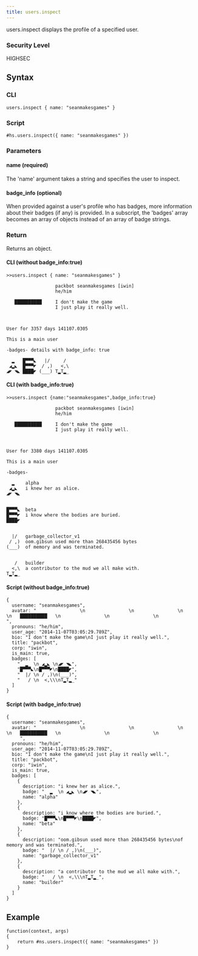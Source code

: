 ```yaml
---
title: users.inspect
---
```


users.inspect displays the profile of a specified user.

### Security Level

HIGHSEC

## Syntax

### CLI

```
users.inspect { name: "seanmakesgames" }
```

### Script

```
#hs.users.inspect({ name: "seanmakesgames" })
```

### Parameters

#### name (required)

The 'name' argument takes a string and specifies the user to inspect.

#### badge_info (optional)

When provided against a user's profile who has badges, more information about their badges (if any) is provided. In a subscript, the 'badges' array becomes an array of objects instead of an array of badge strings.

### Return

Returns an object.

#### CLI (without badge_info:true)

```
>>users.inspect { name: "seanmakesgames" }

                  packbot seanmakesgames [iwin]
                  he/him

   ██████████     I don't make the game
                  I just play it really well.



User for 3357 days 141107.0305

This is a main user

-badges- details with badge_info: true

  ▂   █▀▀▀◣   |/     /
 ◢▂◣  █▀▀▀◤  / ,)   <,\
◢◤ ◥◣ ████◤ (___) T▂T▂_
```

#### CLI (with badge_info:true)

```
>>users.inspect {name:"seanmakesgames",badge_info:true}

                  packbot seanmakesgames [iwin]
                  he/him

   ██████████     I don't make the game
                  I just play it really well.



User for 3380 days 141107.0305

This is a main user

-badges-

  ▂    alpha
 ◢▂◣   i knew her as alice.
◢◤ ◥◣


█▀▀▀◣  beta
█▀▀▀◤  i know where the bodies are buried.
████◤


  |/   garbage_collector_v1
 / ,)  oom.gibsun used more than 268435456 bytes
(___)  of memory and was terminated.


   /   builder
  <,\  a contributor to the mud we all make with.
T▂T▂_
```

#### Script (without badge_info:true)

```
{
  username: "seanmakesgames",
  avatar: "                \n                \n                \n                \n   ██████████   \n                \n                \n                ",
  pronouns: "he/him",
  user_age: "2014-11-07T03:05:29.789Z",
  bio: "I don't make the game\nI just play it really well.",
  title: "packbot",
  corp: "iwin",
  is_main: true,
  badges: [
    "  ▂  \n ◢▂◣ \n◢◤ ◥◣",
    "█▀▀▀◣\n█▀▀▀◤\n████◤",
    "  |/ \n / ,)\n(___)",
    "   / \n  <,\\\nT▂T▂_"
  ]
}
```

#### Script (with badge_info:true)

```
{
  username: "seanmakesgames",
  avatar: "                \n                \n                \n                \n   ██████████   \n                \n                \n
     ",
  pronouns: "he/him",
  user_age: "2014-11-07T03:05:29.789Z",
  bio: "I don't make the game\nI just play it really well.",
  title: "packbot",
  corp: "iwin",
  is_main: true,
  badges: [
    {
      description: "i knew her as alice.",
      badge: "  ▂  \n ◢▂◣ \n◢◤ ◥◣",
      name: "alpha"
    },
    {
      description: "i know where the bodies are buried.",
      badge: "█▀▀▀◣\n█▀▀▀◤\n████◤",
      name: "beta"
    },
    {
      description: "oom.gibsun used more than 268435456 bytes\nof memory and was terminated.",
      badge: "  |/ \n / ,)\n(___)",
      name: "garbage_collector_v1"
    },
    {
      description: "a contributor to the mud we all make with.",
      badge: "   / \n  <,\\\nT▂T▂_",
      name: "builder"
    }
  ]
}
```

## Example

```
function(context, args)
{
	return #ns.users.inspect({ name: "seanmakesgames" })
}
```
